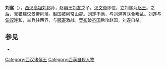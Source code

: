 '''刘遂'''（{{bd|？||前154年||catIdx=Liu,刘}}），[[西汉|西汉]][[刘邦|高祖刘邦]]孙，赵幽王[[劉友_(趙王)|刘友]]之子。[[汉文帝|汉文帝]]即位，立刘遂为[[赵王|赵王]]。之后，[[晁错|晁错]]建议景帝削藩。赵国被削[[常山郡|常山郡]]。刘遂不满，与[[刘濞|刘濞]]等联合叛乱。刘遂与[[匈奴|匈奴]]连和，举兵往西界，与[[郦寄|郦寄]]激战。[[栾布|栾布]]破[[齐国|齐国]]后攻赵国，刘遂自杀。

==参见==
*{{wikisource history|史記|050|劉遂}}
{{七国之乱}}

[[Category:西汉诸侯王|Category:西汉诸侯王]]
[[Category:西漢自殺人物|Category:西漢自殺人物]]